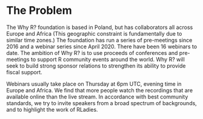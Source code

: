 # The Problem

The Why R? foundation is based in Poland, but has collaborators all across Europe and Africa (This geographic constraint is fundamentally due to similar time zones.) The foundation has run a series of pre-meetings since 2016 and a webinar series since April 2020. There have been 16 webinars to date. The ambition of Why R? is to use proceeds of conferences and pre-meetings to support R community events around the world. Why R? will seek to build strong sponsor relations to strengthen its ability to provide fiscal support.

Webinars usually take place on Thursday at 6pm UTC, evening time in Europe and Africa. We find that more people watch the recordings that are available online than the live stream. In accordance with best community standards, we try to invite speakers from a broad spectrum of backgrounds, and to highlight the work of RLadies.



<!-- 
Outlining the issue / weak point / problem to be solved by this proposal. This should be a compelling section that sets the reader up for the next section - the proposed solution!

It is important to cover:

 - [ ] What the problem is
 - [ ] Who it affects
 - [ ] Have there been previous attempts to resolve the problem
 - [ ] Why it should be tackled
-->


